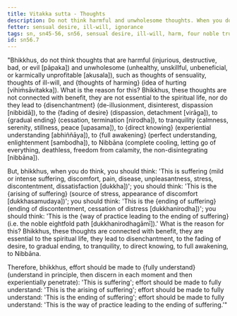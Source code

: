 ```yaml
---
title: Vitakka sutta - Thoughts
description: Do not think harmful and unwholesome thoughts. When you do think, think about suffering, the arising of suffering, the ending of suffering, and the way of practice leading to the ending of suffering.
fetter: sensual desire, ill-will, ignorance
tags: sn, sn45-56, sn56, sensual desire, ill-will, harm, four noble truths, suffering, arising, ending, way of practice, path
id: sn56.7
---
```


"Bhikkhus, do not think thoughts that are harmful (injurious, destructive, bad, or evil [pāpaka]) and unwholesome (unhealthy, unskillful, unbeneficial, or karmically unprofitable [akusala]), such as thoughts of sensuality, thoughts of ill-will, and \{thoughts of harming} (idea of hurting [vihiṁsāvitakka]). What is the reason for this? Bhikkhus, these thoughts are not connected with benefit, they are not essential to the spiritual life, nor do they lead to \{disenchantment} (de-illusionment, disinterest, dispassion [nibbidā]), to the \{fading of desire} (dispassion, detachment [virāga]), to \{gradual ending} (cessation, termination [nirodha]), to tranquility (calmness, serenity, stillness, peace [upasama]), to \{direct knowing} (experiential understanding [abhiññāya]), to \{full awakening} (perfect understanding, enlightenment [sambodha]), to Nibbāna (complete cooling, letting go of everything, deathless, freedom from calamity, the non-disintegrating [nibbāna]).

But, bhikkhus, when you do think, you should think: 'This is suffering (mild or intense suffering, discomfort, pain, disease, unpleasantness, stress, discontentment, dissatisfaction [dukkha])'; you should think: 'This is the \{arising of suffering} (source of stress, appearance of discomfort [dukkhasamudaya])'; you should think: 'This is the \{ending of suffering} (ending of discontentment, cessation of distress [dukkhanirodha])'; you should think: 'This is the \{way of practice leading to the ending of suffering} (i.e. the noble eightfold path [dukkhanirodhagāmī]).' What is the reason for this? Bhikkhus, these thoughts are connected with benefit, they are essential to the spiritual life, they lead to disenchantment, to the fading of desire, to gradual ending, to tranquility, to direct knowing, to full awakening, to Nibbāna.

Therefore, bhikkhus, effort should be made to \{fully understand} (understand in principle, then discern in each moment and then experientially penetrate): 'This is suffering';
effort should be made to fully understand: 'This is the arising of suffering';
effort should be made to fully understand: 'This is the ending of suffering';
effort should be made to fully understand: 'This is the way of practice leading to the ending of suffering.'"